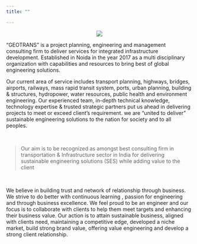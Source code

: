 ```yaml
---
title: ""

---
```


<head>
<link  rel="stylesheet" style type="text/css" href="css/main.css" />
</head>


<center>
![](images/logo.png)
</center>

“GEOTRANS” is a project planning, engineering and management consulting firm to deliver services for integrated infrastructure  development. Established in Noida in the year 2017 as a multi disciplinary organization with capabilities and resources to bring best of global engineering solutions.



Our current area of service includes transport planning, highways, bridges, airports, railways, mass rapid transit system, ports, urban planning, building & structures, hydropower, water resources, public health and environment engineering. Our experienced team, in-depth technical knowledge, technology expertise & trusted strategic partners put us ahead in delivering projects to meet or exceed client’s requirement. we are “united to deliver” sustainable engineering solutions to the nation for society and to all peoples. 

\

<blockquote id="bq_error"> 
Our aim is to be recognized as amongst  best consulting firm in transportation & Infrastructure sector in India for delivering  sustainable engineering solutions (SES)  while adding value to the client
</blockquote> 

\

We believe in building trust and network of relationship through business. We strive to do better with continuous learning , passion for engineering and through business excellence. We feel proud to be an engineer and our focus is to collaborate with clients to help them meet targets and enhancing their business value.  Our action is to attain sustainable business, aligned with clients need, maintaining a competitive edge, developed a niche market, build strong brand value, offering value engineering and develop a strong client relationship. 

\

\
